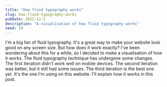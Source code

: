 ```yaml
---
title: "How fluid typography works"
slug: how-fluid-typography-works
pubDate: 2022-12-1
description: "A visualisation of how fluid typography works"
seed: 20
---
```


I'm a big fan of fluid typography. It's a great way to make your website look good on any screen size. But how does it work exactly? I've been wondering about this for a while, so I decided to make a visualisation of how it works. The fluid typography technique has undergone some changes. The first iteration didn't work well on mobile devices. The second iteration was better, but it still had some issues. The third iteration is the best one yet. It's the one I'm using on this website. I'll explain how it works in this post.

